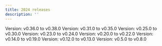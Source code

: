 ```yaml
---
title: 2024 releases
description: ''
---
```


<CardGroup cols={3}>
  <Card
    title='December 2024'
    icon='book-open'
    href='/release-notes/December_2024' >
    Version: v0.36.0 to v0.38.0
  </Card>
  <Card
    title='November 2024'
    icon='book-open'
    href='/release-notes/November_2024' >
    Version: v0.31.0 to v0.35.0
  </Card>
  <Card
    title='October 2024'
    icon='book-open'
    href='/release-notes/October_2024' >
    Version: v0.25.0 to v0.30.0
  </Card>  
  <Card
    title='September 2024'
    icon='book-open'
    href='/release-notes/September_2024' >
    Version: v0.23.0 to v0.24.0
  </Card>
  <Card
    title='August 2024'
    icon='book-open'
    href='/release-notes/August_2024' >
    Version: v0.20.0 to v0.22.0
  </Card>
  <Card
    title='July 2024'
    icon='book-open'
    href='/release-notes/July_2024' >
    Version: v0.14.0 to v0.19.0
  </Card>
  <Card
    title='June 2024'
    icon='book-open'
    href='/release-notes/June_2024' >
    Version: v0.12.0 to v0.13.0
  </Card>
  <Card
    title='May 2024'
    icon='book-open'
    href='/release-notes/May_2024' >
    Version: v0.5.0 to v0.8.0
  </Card>
</CardGroup>
